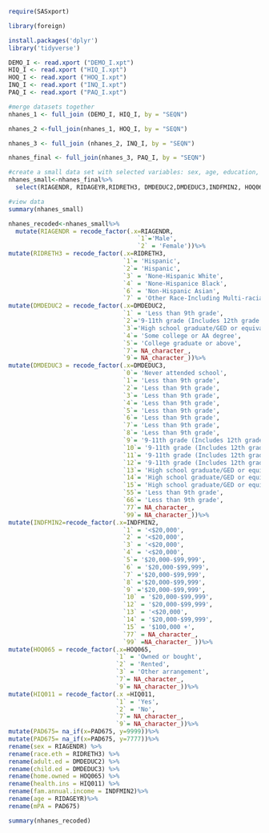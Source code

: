 ```r
require(SASxport)
```

```r
library(foreign)
```
```r
install.packages('dplyr')
library('tidyverse')
```

```r
DEMO_I <- read.xport ("DEMO_I.xpt")
HIQ_I <- read.xport ("HIQ_I.xpt")
HOQ_I <- read.xport ("HOQ_I.xpt")
INQ_I <- read.xport ("INQ_I.xpt")
PAQ_I <- read.xport ("PAQ_I.xpt")
```


```r
#merge datasets together
nhanes_1 <- full_join (DEMO_I, HIQ_I, by = "SEQN")
```

```r
nhanes_2 <-full_join(nhanes_1, HOQ_I, by = "SEQN")
```

```r
nhanes_3 <- full_join (nhanes_2, INQ_I, by = "SEQN")
```

```r
nhanes_final <- full_join(nhanes_3, PAQ_I, by = "SEQN")
```

```r
#create a small data set with selected variables: sex, age, education, income, housing, insurance, mins of mPA
nhanes_small<-nhanes_final%>%
  select(RIAGENDR, RIDAGEYR,RIDRETH3, DMDEDUC2,DMDEDUC3,INDFMIN2, HOQ065,HIQ011, PAD675)
```

```r
#view data
summary(nhanes_small)
```

```r
nhanes_recoded<-nhanes_small%>%
  mutate(RIAGENDR = recode_factor(.x=RIAGENDR,
                                    `1`='Male',
                                    `2` = 'Female'))%>%
mutate(RIDRETH3 = recode_factor(.x=RIDRETH3,
                                `1`= 'Hispanic',
                                `2`= 'Hispanic',
                                `3` = 'None-Hispanic White',
                                `4` = 'None-Hispanice Black',
                                `6` = 'Non-Hispanic Asian',
                                `7` = 'Other Race-Including Multi-racial'))%>%
mutate(DMDEDUC2 = recode_factor(.x=DMDEDUC2,
                                `1` = 'Less than 9th grade',
                                `2`='9-11th grade (Includes 12th grade with no diploma)', 
                                `3`='High school graduate/GED or equivalent', 
                                `4`= 'Some college or AA degree',
                                `5`= 'College graduate or above',
                                `7`= NA_character_,  
                                `9`= NA_character_))%>%
mutate(DMDEDUC3 = recode_factor(.x=DMDEDUC3,
                                `0`= 'Never attended school', 
                                `1`= 'Less than 9th grade',
                                `2`= 'Less than 9th grade',
                                `3`= 'Less than 9th grade',
                                `4`= 'Less than 9th grade',
                                `5`= 'Less than 9th grade',
                                `6`= 'Less than 9th grade',
                                `7`= 'Less than 9th grade',
                                `8`= 'Less than 9th grade',
                                `9`= '9-11th grade (Includes 12th grade with no diploma)',
                                `10`= '9-11th grade (Includes 12th grade with no diploma)',
                                `11`= '9-11th grade (Includes 12th grade with no diploma)',
                                `12`= '9-11th grade (Includes 12th grade with no diploma)',
                                `13`= 'High school graduate/GED or equivalent',
                                `14`= 'High school graduate/GED or equivalent',
                                `15`= 'High school graduate/GED or equivalent',
                                `55`= 'Less than 9th grade',
                                `66`= 'Less than 9th grade',
                                `77`= NA_character_, 
                                `99`= NA_character_))%>%
mutate(INDFMIN2=recode_factor(.x=INDFMIN2,
                                `1` = '<$20,000',
                                `2` = '<$20,000',
                                `3` = '<$20,000',
                                `4` = '<$20,000',
                                `5`= '$20,000-$99,999',
                                `6` = '$20,000-$99,999',
                                `7` ='$20,000-$99,999',
                                `8` ='$20,000-$99,999',
                                `9` ='$20,000-$99,999',
                                `10` = '$20,000-$99,999',
                                `12` = '$20,000-$99,999',
                                `13` = '<$20,000',
                                `14` = '$20,000-$99,999',
                                `15` = '$100,000 +',
                                `77` = NA_character_,
                                `99` =NA_character_ ))%>%
mutate(HOQ065 = recode_factor(.x=HOQ065,
                              `1` = 'Owned or bought',
                              `2` = 'Rented',
                              `3` = 'Other arrangement',
                              `7`= NA_character_,  
                              `9`= NA_character_))%>%
mutate(HIQ011 = recode_factor(.x =HIQ011,
                              `1` = 'Yes',
                              `2` = 'No',
                              `7`= NA_character_,  
                              `9`= NA_character_))%>%
mutate(PAD675= na_if(x=PAD675, y=9999))%>%
mutate(PAD675= na_if(x=PAD675, y=7777))%>% 
rename(sex = RIAGENDR) %>%
rename(race.eth = RIDRETH3) %>%
rename(adult.ed = DMDEDUC2) %>%
rename(child.ed = DMDEDUC3) %>%
rename(home.owned = HOQ065) %>%
rename(health.ins = HIQ011) %>%
rename(fam.annual.income = INDFMIN2)%>%
rename(age = RIDAGEYR)%>%
rename(mPA = PAD675)
```

```r
summary(nhanes_recoded)
```

